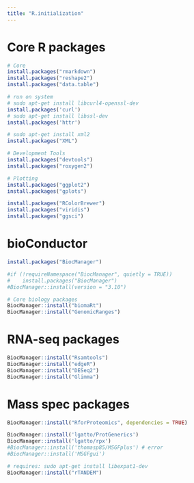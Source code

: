 ```yaml
---
title: "R.initialization"
---
```


# Core R packages

```r
# Core
install.packages("rmarkdown")
install.packages("reshape2")
install.packages("data.table")
```

```r
# run on system
# sudo apt-get install libcurl4-openssl-dev
install.packages('curl')
# sudo apt-get install libssl-dev
install.packages('httr')

# sudo apt-get install xml2
install.packages("XML")

# Development Tools
install.packages("devtools")
install.packages("roxygen2")

# Plotting
install.packages("ggplot2")
install.packages("gplots")

install.packages("RColorBrewer")
install.packages("viridis")
install.packages("ggsci")
```

# bioConductor

```r
install.packages("BiocManager")

#if (!requireNamespace("BiocManager", quietly = TRUE))
#    install.packages("BiocManager")
#BiocManager::install(version = "3.10")

# Core biology packages
BiocManager::install("biomaRt")
BiocManager::install("GenomicRanges")
```

# RNA-seq packages

```r
BiocManager::install("Rsamtools")
BiocManager::install("edgeR")
BiocManager::install("DESeq2")
BiocManager::install("Glimma")

```

# Mass spec packages

```r
BiocManager::install("RforProteomics", dependencies = TRUE)

BiocManager::install('lgatto/ProtGenerics')
BiocManager::install('lgatto/rpx')
#BiocManager::install('thomasp85/MSGFplus') # error
#BiocManager::install('MSGFgui')

# requires: sudo apt-get install libexpat1-dev
BiocManager::install("rTANDEM")

```
